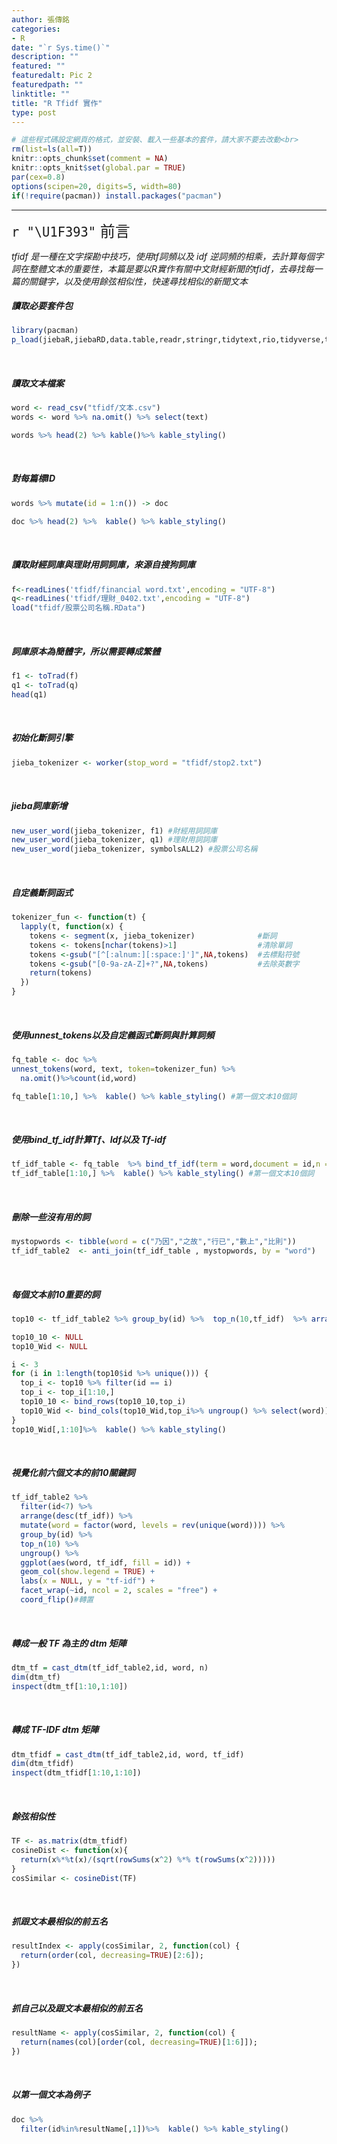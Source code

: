 ```yaml
---
author: 張傳銘
categories:
- R
date: "`r Sys.time()`"
description: ""
featured: ""
featuredalt: Pic 2
featuredpath: ""
linktitle: ""
title: "R Tfidf 實作"
type: post
---
```


```r
# 這些程式碼設定網頁的格式，並安裝、載入一些基本的套件，請大家不要去改動<br>
rm(list=ls(all=T))
knitr::opts_chunk$set(comment = NA)
knitr::opts_knit$set(global.par = TRUE)
par(cex=0.8)
options(scipen=20, digits=5, width=80)
if(!require(pacman)) install.packages("pacman")
```
<hr>
<p class="qiz">
<span style="font-size:24px">`r "\U1F393"` 前言</span><br>
</p class="qiz">

 *tfidf 是一種在文字探勘中技巧，使用tf詞頻以及 idf 逆詞頻的相乘，去計算每個字詞在整體文本的重要性，本篇是要以R實作有關中文財經新聞的tfidf，去尋找每一篇的關鍵字，以及使用餘弦相似性，快速尋找相似的新聞文本 *

##### 讀取必要套件包
```r
library(pacman)
p_load(jiebaR,jiebaRD,data.table,readr,stringr,tidytext,rio,tidyverse,tm,tmcn,kableExtra)

```
<br>

##### 讀取文本檔案

```r
word <- read_csv("tfidf/文本.csv")
words <- word %>% na.omit() %>% select(text)
```
```r
words %>% head(2) %>% kable()%>% kable_styling()

```
<br>

##### 對每篇標ID

```r
words %>% mutate(id = 1:n()) -> doc
```

```r
doc %>% head(2) %>%  kable() %>% kable_styling()
```
<br>

##### 讀取財經詞庫與理財用詞詞庫，來源自搜狗詞庫
```r
f<-readLines('tfidf/financial word.txt',encoding = "UTF-8")
q<-readLines('tfidf/理財_0402.txt',encoding = "UTF-8")
load("tfidf/股票公司名稱.RData")
```
<br>

##### 詞庫原本為簡體字，所以需要轉成繁體
```r
f1 <- toTrad(f)
q1 <- toTrad(q)
head(q1)
```
<br>

##### 初始化斷詞引擎
```r
jieba_tokenizer <- worker(stop_word = "tfidf/stop2.txt")

```
<br>

##### jieba詞庫新增 
```r
new_user_word(jieba_tokenizer, f1) #財經用詞詞庫
new_user_word(jieba_tokenizer, q1) #理財用詞詞庫
new_user_word(jieba_tokenizer, symbolsALL2) #股票公司名稱
```
<br>

##### 自定義斷詞函式
```r
tokenizer_fun <- function(t) {
  lapply(t, function(x) {
    tokens <- segment(x, jieba_tokenizer)              #斷詞
    tokens <- tokens[nchar(tokens)>1]                  #清除單詞
    tokens <-gsub("[^[:alnum:][:space:]']",NA,tokens)  #去標點符號
    tokens <-gsub("[0-9a-zA-Z]+?",NA,tokens)           #去除英數字
    return(tokens)
  })
}
```
<br>

##### 使用unnest_tokens以及自定義函式斷詞與計算詞頻
```r
fq_table <- doc %>% 
unnest_tokens(word, text, token=tokenizer_fun) %>% 
  na.omit()%>%count(id,word)

fq_table[1:10,] %>%  kable() %>% kable_styling() #第一個文本10個詞
```
<br>

##### 使用bind_tf_idf計算Tf、Idf以及 Tf-idf
```r
tf_idf_table <- fq_table  %>% bind_tf_idf(term = word,document = id,n = n)
tf_idf_table[1:10,] %>%  kable() %>% kable_styling() #第一個文本10個詞

```
<br>

##### 刪除一些沒有用的詞
```r
mystopwords <- tibble(word = c("乃因","之故","行已","數上","比則"))
tf_idf_table2  <- anti_join(tf_idf_table , mystopwords, by = "word")
```
<br>

##### 每個文本前10重要的詞
```r
top10 <- tf_idf_table2 %>% group_by(id) %>%  top_n(10,tf_idf)  %>% arrange(id,desc(tf_idf))

top10_10 <- NULL
top10_Wid <- NULL 

i <- 3
for (i in 1:length(top10$id %>% unique())) {
  top_i <- top10 %>% filter(id == i)
  top_i <- top_i[1:10,]
  top10_10 <- bind_rows(top10_10,top_i)
  top10_Wid <- bind_cols(top10_Wid,top_i%>% ungroup() %>% select(word))
}
top10_Wid[,1:10]%>%  kable() %>% kable_styling()
```
<br>

##### 視覺化前六個文本的前10關鍵詞
```r

tf_idf_table2 %>%
  filter(id<7) %>% 
  arrange(desc(tf_idf)) %>%
  mutate(word = factor(word, levels = rev(unique(word)))) %>% 
  group_by(id) %>% 
  top_n(10) %>% 
  ungroup() %>%
  ggplot(aes(word, tf_idf, fill = id)) +
  geom_col(show.legend = TRUE) +
  labs(x = NULL, y = "tf-idf") +
  facet_wrap(~id, ncol = 2, scales = "free") +
  coord_flip()#轉置
```

<br>

##### 轉成一般 TF 為主的 dtm 矩陣

```r
dtm_tf = cast_dtm(tf_idf_table2,id, word, n)
dim(dtm_tf)
inspect(dtm_tf[1:10,1:10])

```

<br>

##### 轉成 TF-IDF dtm 矩陣
```r

dtm_tfidf = cast_dtm(tf_idf_table2,id, word, tf_idf)
dim(dtm_tfidf)
inspect(dtm_tfidf[1:10,1:10])
```

<br>

##### 餘弦相似性
```r
TF <- as.matrix(dtm_tfidf)
cosineDist <- function(x){
  return(x%*%t(x)/(sqrt(rowSums(x^2) %*% t(rowSums(x^2))))) 
}
cosSimilar <- cosineDist(TF)
```

<br>

##### 抓跟文本最相似的前五名
```r
resultIndex <- apply(cosSimilar, 2, function(col) {
  return(order(col, decreasing=TRUE)[2:6]);
})
```

<br>

##### 抓自己以及跟文本最相似的前五名
```r
resultName <- apply(cosSimilar, 2, function(col) {
  return(names(col)[order(col, decreasing=TRUE)[1:6]]);
})

```
<br>

##### 以第一個文本為例子

```r
doc %>% 
  filter(id%in%resultName[,1])%>%  kable() %>% kable_styling()

```





